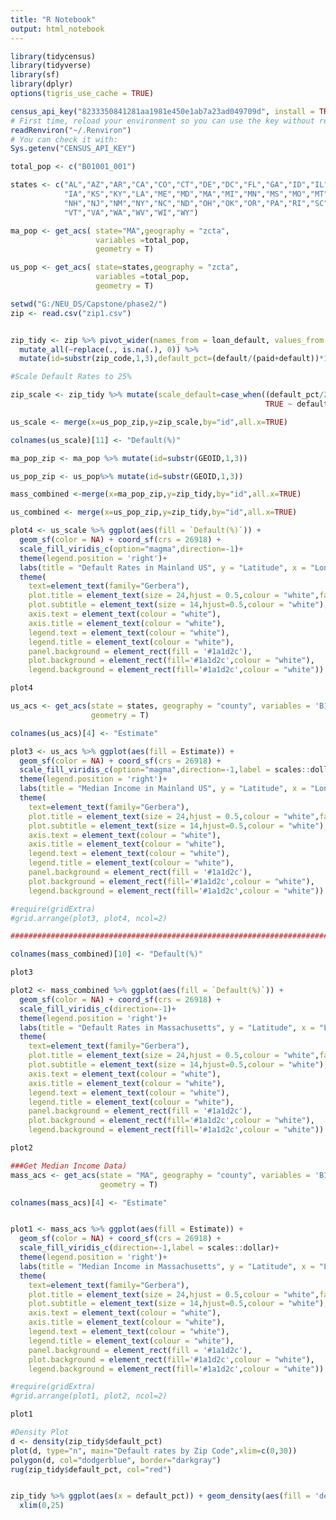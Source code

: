 ---
title: "R Notebook"
output: html_notebook
---

```{r}
library(tidycensus)
library(tidyverse)
library(sf)
library(dplyr)
options(tigris_use_cache = TRUE)

census_api_key("8233350841281aa1981e450e1ab7a23ad049709d", install = TRUE, overwrite = TRUE)
# First time, reload your environment so you can use the key without restarting R.
readRenviron("~/.Renviron")
# You can check it with:
Sys.getenv("CENSUS_API_KEY")
```

```{r}

total_pop <- c("B01001_001")

states <- c("AL","AZ","AR","CA","CO","CT","DE","DC","FL","GA","ID","IL","IN",
            "IA","KS","KY","LA","ME","MD","MA","MI","MN","MS","MO","MT","NE","NV",
            "NH","NJ","NM","NY","NC","ND","OH","OK","OR","PA","RI","SC","SD","TN","TX","UT",
            "VT","VA","WA","WV","WI","WY")

ma_pop <- get_acs( state="MA",geography = "zcta",
                   variables =total_pop,
                   geometry = T)

us_pop <- get_acs( state=states,geography = "zcta",
                   variables =total_pop,
                   geometry = T)

setwd("G:/NEU_DS/Capstone/phase2/")
zip <- read.csv("zip1.csv")


zip_tidy <- zip %>% pivot_wider(names_from = loan_default, values_from = loan_status) %>% 
  mutate_all(~replace(., is.na(.), 0)) %>%
  mutate(id=substr(zip_code,1,3),default_pct=(default/(paid+default))*100)

#Scale Default Rates to 25% 

zip_scale <- zip_tidy %>% mutate(scale_default=case_when((default_pct/25) >1 ~ 100,
                                                         TRUE ~ default_pct*100/25))

us_scale <- merge(x=us_pop_zip,y=zip_scale,by="id",all.x=TRUE)

colnames(us_scale)[11] <- "Default(%)"

ma_pop_zip <- ma_pop %>% mutate(id=substr(GEOID,1,3))

us_pop_zip <- us_pop%>% mutate(id=substr(GEOID,1,3))

mass_combined <-merge(x=ma_pop_zip,y=zip_tidy,by="id",all.x=TRUE)

us_combined <- merge(x=us_pop_zip,y=zip_tidy,by="id",all.x=TRUE)
```

```{r}
plot4 <- us_scale %>% ggplot(aes(fill = `Default(%)`)) +
  geom_sf(color = NA) + coord_sf(crs = 26918) + 
  scale_fill_viridis_c(option="magma",direction=-1)+
  theme(legend.position = 'right')+
  labs(title = "Default Rates in Mainland US", y = "Latitude", x = "Longitude")+
  theme(
    text=element_text(family="Gerbera"),
    plot.title = element_text(size = 24,hjust = 0.5,colour = "white",family="Gerbera-Bold"),
    plot.subtitle = element_text(size = 14,hjust=0.5,colour = "white"),
    axis.text = element_text(colour = "white"),
    axis.title = element_text(colour = "white"),
    legend.text = element_text(colour = "white"),
    legend.title = element_text(colour = "white"),
    panel.background = element_rect(fill = '#1a1d2c'),
    plot.background = element_rect(fill='#1a1d2c',colour = "white"),
    legend.background = element_rect(fill='#1a1d2c',colour = "white")) 

plot4
```

```{r}
us_acs <- get_acs(state = states, geography = "county", variables = 'B19013_001',
                  geometry = T)

colnames(us_acs)[4] <- "Estimate"

plot3 <- us_acs %>% ggplot(aes(fill = Estimate)) +
  geom_sf(color = NA) + coord_sf(crs = 26918) + 
  scale_fill_viridis_c(option="magma",direction=-1,label = scales::dollar)+
  theme(legend.position = 'right')+
  labs(title = "Median Income in Mainland US", y = "Latitude", x = "Longitude")+
  theme(
    text=element_text(family="Gerbera"),
    plot.title = element_text(size = 24,hjust = 0.5,colour = "white",family="Gerbera-Bold"),
    plot.subtitle = element_text(size = 14,hjust=0.5,colour = "white"),
    axis.text = element_text(colour = "white"),
    axis.title = element_text(colour = "white"),
    legend.text = element_text(colour = "white"),
    legend.title = element_text(colour = "white"),
    panel.background = element_rect(fill = '#1a1d2c'),
    plot.background = element_rect(fill='#1a1d2c',colour = "white"),
    legend.background = element_rect(fill='#1a1d2c',colour = "white")) 

#require(gridExtra)
#grid.arrange(plot3, plot4, ncol=2)

####################################################################################

colnames(mass_combined)[10] <- "Default(%)"

plot3
```


```{r}
plot2 <- mass_combined %>% ggplot(aes(fill = `Default(%)`)) +
  geom_sf(color = NA) + coord_sf(crs = 26918) + 
  scale_fill_viridis_c(direction=-1)+
  theme(legend.position = 'right')+
  labs(title = "Default Rates in Massachusetts", y = "Latitude", x = "Longitude")+
  theme(
    text=element_text(family="Gerbera"),
    plot.title = element_text(size = 24,hjust = 0.5,colour = "white",family="Gerbera-Bold"),
    plot.subtitle = element_text(size = 14,hjust=0.5,colour = "white"),
    axis.text = element_text(colour = "white"),
    axis.title = element_text(colour = "white"),
    legend.text = element_text(colour = "white"),
    legend.title = element_text(colour = "white"),
    panel.background = element_rect(fill = '#1a1d2c'),
    plot.background = element_rect(fill='#1a1d2c',colour = "white"),
    legend.background = element_rect(fill='#1a1d2c',colour = "white")) 

plot2
```

```{r}
###Get Median Income Data)
mass_acs <- get_acs(state = "MA", geography = "county", variables = 'B19013_001',
                    geometry = T)

colnames(mass_acs)[4] <- "Estimate"


plot1 <- mass_acs %>% ggplot(aes(fill = Estimate)) +
  geom_sf(color = NA) + coord_sf(crs = 26918) + 
  scale_fill_viridis_c(direction=-1,label = scales::dollar)+
  theme(legend.position = 'right')+
  labs(title = "Median Income in Massachusetts", y = "Latitude", x = "Longitude")+
  theme(
    text=element_text(family="Gerbera"),
    plot.title = element_text(size = 24,hjust = 0.5,colour = "white",family="Gerbera-Bold"),
    plot.subtitle = element_text(size = 14,hjust=0.5,colour = "white"),
    axis.text = element_text(colour = "white"),
    axis.title = element_text(colour = "white"),
    legend.text = element_text(colour = "white"),
    legend.title = element_text(colour = "white"),
    panel.background = element_rect(fill = '#1a1d2c'),
    plot.background = element_rect(fill='#1a1d2c',colour = "white"),
    legend.background = element_rect(fill='#1a1d2c',colour = "white")) 

#require(gridExtra)
#grid.arrange(plot1, plot2, ncol=2)

plot1
```


```{r}
#Density Plot
d <- density(zip_tidy$default_pct)
plot(d, type="n", main="Default rates by Zip Code",xlim=c(0,30))
polygon(d, col="dodgerblue", border="darkgray")
rug(zip_tidy$default_pct, col="red")


zip_tidy %>% ggplot(aes(x = default_pct)) + geom_density(aes(fill = 'default_pct')) +
  xlim(0,25)
```

